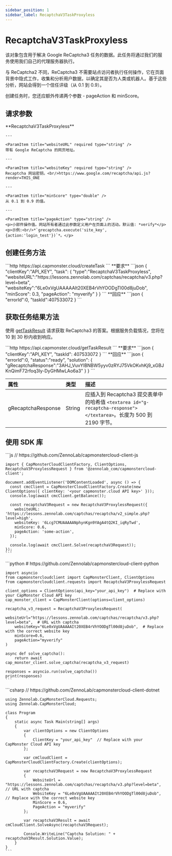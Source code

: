 ```yaml
---
sidebar_position: 1
sidebar_label: RecaptchaV3TaskProxyless
---
```




# RecaptchaV3TaskProxyless

<PriceBlockWrap>
  <PriceBlock title="RecaptchaV3TaskProxyless" name="recaptchaV3Token"/>
</PriceBlockWrap>

该对象包含用于解决 Google ReCaptcha3 任务的数据。此任务将通过我们的服务使用我们自己的代理服务器执行。

与 ReCaptcha2 不同，ReCaptcha3 不需要站点访问者执行任何操作，它在页面背景中隐式工作，收集和分析用户数据，以确定其是否为人类或机器人。基于这些分析，网站会得到一个信任评级（从 0.1 到 0.9）。

创建任务时，您还应额外传递两个参数 - pageAction 和 minScore。


## 请求参数

<TabItem value="proxyless" label="RecaptchaV3TaskProxyless (without proxy)" default className="bordered-panel">
    <ParamItem title="type" required type="string" />
    **RecaptchaV3TaskProxyless**

    ---

    <ParamItem title="websiteURL" required type="string" />
    带有 Google ReCaptcha 的网页地址。

    ---

    <ParamItem title="websiteKey" required type="string" />
	Recaptcha 网站密钥。<br/>https://www.google.com/recaptcha/api.js?render=THIS_ONE

	---

	<ParamItem title="minScore" type="double" />
    从 0.1 到 0.9 的值。

    ---

    <ParamItem title="pageAction" type="string" />
    <p>小部件操作值。网站所有者通过此参数定义用户在页面上的活动。默认值: *verify*</p><p>示例:<br/>*`grecaptcha.execute('site_key', {action:'login_test'})`*。</p>
</TabItem>


## 创建任务方法 

<TabItem value="proxyless" label="RecaptchaV2TaskProxyless (without proxy)" default className="method-panel">
	<MethodItem>
		```http
		https://api.capmonster.cloud/createTask
		```
	</MethodItem>
	<MethodDescription>
		**要求**
		```json
		{
		  "clientKey":"API_KEY",
		  "task": {
			"type":"RecaptchaV3TaskProxyless",
			"websiteURL":"https://lessons.zennolab.com/captchas/recaptcha/v3.php?level=beta",
			"websiteKey":"6Le0xVgUAAAAAIt20XEB4rVhYOODgTl00d8juDob",
			"minScore": 0.3,
			"pageAction": "myverify"
		  }
		}
		```
		**回应**
		```json
		{
		  "errorId":0,
		  "taskId":407533072
		}
		```
	</MethodDescription>
</TabItem>


## 获取任务结果方法
使用 [getTaskResult](../api/methods/get-task-result.md) 请求获取 ReCaptcha3 的答案。根据服务负载情况，您将在 10 到 30 秒内收到响应。

<TabItem value="proxyless" label="GeeTestTaskProxyless (without proxy)" default className="method-panel-full">
    <MethodItem>
		```http
		https://api.capmonster.cloud/getTaskResult
		```
    </MethodItem>
    <MethodDescription>
		**要求**
		```json
		{
		  "clientKey":"API_KEY",
		  "taskId": 407533072
		}
		```
		**回应**
		```json
		{
		  "errorId":0,
		  "status":"ready",
		  "solution": {
			"gRecaptchaResponse":"3AHJ_VuvYIBNBW5yyv0zRYJ75VkOKvhKj9_xGBJKnQimF72rfoq3Iy-DyGHMwLAo6a3"
		  }
		}
		```
	</MethodDescription>
</TabItem>

<br />

|**属性**|**类型**|**描述**|
| :- | :- | :- |
|gRecaptchaResponse|String|应插入到 Recaptcha3 提交表单中的哈希值 `<textarea id="g-recaptcha-response"></textarea>`。长度为 500 到 2190 字节。|


## 使用 SDK 库

<Tabs className="full-width-tabs filled-tabs request-tabs" groupId="captcha-type">
  <TabItem value="js" label="JavaScript" default className="method-panel">
    ```js
    // https://github.com/ZennoLab/capmonstercloud-client-js

    import { CapMonsterCloudClientFactory, ClientOptions, RecaptchaV3ProxylessRequest } from '@zennolab_com/capmonstercloud-client';

    document.addEventListener('DOMContentLoaded', async () => {
      const cmcClient = CapMonsterCloudClientFactory.Create(new ClientOptions({ clientKey: '<your capmonster.cloud API key>' }));
      console.log(await cmcClient.getBalance());

      const recaptchaV3Request = new RecaptchaV3ProxylessRequest({
        websiteURL: 'https://lessons.zennolab.com/captchas/recaptcha/v2_simple.php?level=high',
        websiteKey: '6Lcg7CMUAAAAANphynKgn9YAgA4tQ2KI_iqRyTwd',
        minScore: 0.6,
        pageAction: 'some-action',
      });

      console.log(await cmcClient.Solve(recaptchaV3Request));
    });
    ```
  </TabItem>
  
  <TabItem value="python" label="Python" className="method-panel">
    ```python
    # https://github.com/Zennolab/capmonstercloud-client-python

    import asyncio
    from capmonstercloudclient import CapMonsterClient, ClientOptions
    from capmonstercloudclient.requests import RecaptchaV3ProxylessRequest

    client_options = ClientOptions(api_key="your_api_key")  # Replace with your CapMonster Cloud API key
    cap_monster_client = CapMonsterClient(options=client_options)

    recaptcha_v3_request = RecaptchaV3ProxylessRequest(
        websiteUrl="https://lessons.zennolab.com/captchas/recaptcha/v3.php?level=beta",  # URL with captcha
        websiteKey="6Le0xVgUAAAAAIt20XEB4rVhYOODgTl00d8juDob",  # Replace with the correct website key
        minScore=0.6,
        pageAction="myverify"
    )

    async def solve_captcha():
        return await cap_monster_client.solve_captcha(recaptcha_v3_request)

    responses = asyncio.run(solve_captcha())
    print(responses)
    ```
  </TabItem>

  <TabItem value="csharp" label="C#" className="method-panel">
    ```csharp
    // https://github.com/ZennoLab/capmonstercloud-client-dotnet

    using Zennolab.CapMonsterCloud.Requests;
    using Zennolab.CapMonsterCloud;

    class Program
    {
        static async Task Main(string[] args)
        {
            var clientOptions = new ClientOptions
            {
                ClientKey = "your_api_key"  // Replace with your CapMonster Cloud API key
            };

            var cmCloudClient = CapMonsterCloudClientFactory.Create(clientOptions);

            var recaptchaV3Request = new RecaptchaV3ProxylessRequest
            {
                WebsiteUrl = "https://lessons.zennolab.com/captchas/recaptcha/v3.php?level=beta",  // URL with captcha
                WebsiteKey = "6Le0xVgUAAAAAIt20XEB4rVhYOODgTl00d8juDob",  // Replace with the correct website key
                MinScore = 0.6,
                PageAction = "myverify"
            };

            var recaptchaV3Result = await cmCloudClient.SolveAsync(recaptchaV3Request);

            Console.WriteLine("Captcha Solution: " + recaptchaV3Result.Solution.Value);
        }
    }
    ```
  </TabItem>
</Tabs>